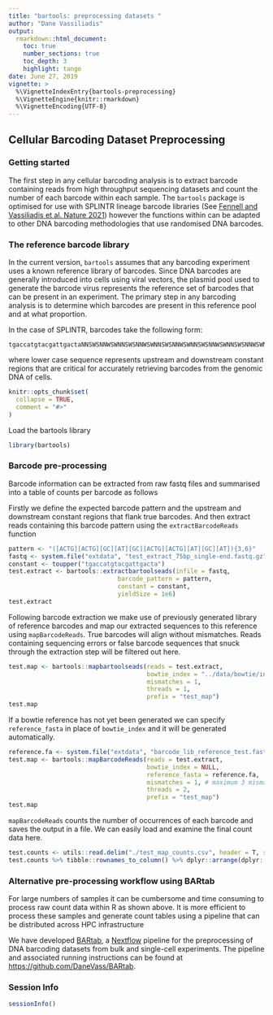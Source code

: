 ```yaml
---
title: "bartools: preprocessing datasets "
author: "Dane Vassiliadis"
output: 
  rmarkdown::html_document:
    toc: true
    number_sections: true
    toc_depth: 3
    highlight: tango 
date: June 27, 2019
vignette: >
  %\VignetteIndexEntry{bartools-preprocessing}
  %\VignetteEngine{knitr::rmarkdown}
  %\VignetteEncoding{UTF-8}
---
```


## Cellular Barcoding Dataset Preprocessing

### Getting started

The first step in any cellular barcoding analysis is to extract barcode containing reads from high throughput sequencing datasets and count the number of each barcode within each sample. The `bartools` package is optimised for use with SPLINTR lineage barcode libraries (See [Fennell and Vassiliadis et al. Nature 2021](https://dx.doi.org/10.1038/s41586-021-04206-7)) however the functions within can be adapted to other DNA barcoding methodologies that use randomised DNA barcodes.

### The reference barcode library

In the current version, `bartools` assumes that any barcoding experiment uses a known reference library of barcodes. Since DNA barcodes are generally introduced into cells using viral vectors, the plasmid pool used to generate the barcode virus represents the reference set of barcodes that can be present in an experiment. The primary step in any barcoding analysis is to determine which barcodes are present in this reference pool and at what proportion.

In the case of SPLINTR, barcodes take the following form:

    tgaccatgtacgattgactaNNSWSNNWSWNNSWSNNWSWNNSWSNNWSWNNSWSNNWSWNNSWSNNWSWNNSWSNNWSWtgctaatgcgtactg

where lower case sequence represents upstream and downstream constant regions that are critical for accurately retrieving barcodes from the genomic DNA of cells.

```r
knitr::opts_chunk$set(
  collapse = TRUE,
  comment = "#>"
)
```

Load the bartools library

```r
library(bartools)
```

### Barcode pre-processing

Barcode information can be extracted from raw fastq files and summarised into a table of counts per barcode as follows

Firstly we define the expected barcode pattern and the upstream and downstream constant regions that flank true barcodes. And then extract reads containing this barcode pattern using the `extractBarcodeReads` function

```r
pattern <- "([ACTG][ACTG][GC][AT][GC][ACTG][ACTG][AT][GC][AT]){3,6}"
fastq <- system.file("extdata", "test_extract_75bp_single-end.fastq.gz", package = "bartools", mustWork = T)
constant <- toupper("tgaccatgtacgattgacta")
test.extract <- bartools::extractbartoolseads(infile = fastq, 
                              barcode_pattern = pattern,
                              constant = constant, 
                              yieldSize = 1e6)
test.extract
```

Following barcode extraction we make use of previously generated library of reference barcodes and map our extracted sequences to this reference using `mapBarcodeReads`. True barcodes will align without mismatches. Reads containing sequencing errors or false barcode sequences that snuck through the extraction step will be filtered out here.

```r
test.map <- bartools::mapbartoolseads(reads = test.extract,
                                      bowtie_index = "../data/bowtie/index",
                                      mismatches = 1,
                                      threads = 1,
                                      prefix = "test_map")
test.map
```

If a bowtie reference has not yet been generated we can specify `reference_fasta` in place of `bowtie_index` and it will be generated automatically.

```r
reference.fa <- system.file("extdata", "barcode_lib_reference_test.fasta", package = "bartools", mustWork = T)
test.map <- bartools::mapBarcodeReads(reads = test.extract,
                                      bowtie_index = NULL,
                                      reference_fasta = reference.fa,
                                      mismatches = 1, # maximum 3 mismatches
                                      threads = 2,
                                      prefix = "test_map")
test.map
```

`mapBarcodeReads` counts the number of occurrences of each barcode and saves the output in a file. We can easily load and examine the final count data here.

```r
test.counts <- utils::read.delim("./test_map_counts.csv", header = T, sep = ",", row.names = 1)
test.counts %>% tibble::rownames_to_column() %>% dplyr::arrange(dplyr::desc(mapped))
```

### Alternative pre-processing workflow using BARtab

For large numbers of samples it can be cumbersome and time consuming to process raw count data within R as shown above. It is more efficient to process these samples and generate count tables using a pipeline that can be distributed across HPC infrastructure

We have developed [BARtab](https://github.com/DaneVass/BARtab), a [Nextflow](https://www.nextflow.io/) pipeline for the preprocessing of DNA barcoding datasets from bulk and single-cell experiments. The pipeline and associated running instructions can be found at <https://github.com/DaneVass/BARtab>.

### Session Info

```r
sessionInfo()
```
